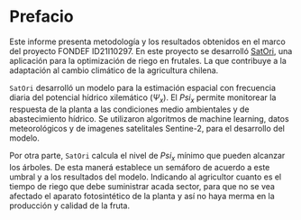 # Prefacio {.unnumbered}

Este informe presenta metodología y los resultados obtenidos en el marco del proyecto FONDEF ID21I10297. En este proyecto se desarrolló [SatOri](https://s4tori.cl), una aplicación para la optimización de riego en frutales. La que contribuye a la adaptación al cambio climático de la agricultura chilena.

`SatOri` desarrolló un modelo para la estimación espacial con frecuencia diaria del potencial hídrico xilemático ($\Psi_x$). El $Psi_x$ permite monitorear la respuesta de la planta a las condiciones medio ambientales y de abastecimiento hídrico. Se utilizaron algoritmos de machine learning, datos meteorológicos y de imagenes satelitales Sentine-2, para el desarrollo del modelo.

Por otra parte, `SatOri` calcula el nivel de $Psi_x$ mínimo que pueden alcanzar los árboles. De esta manerá establece un semáforo de acuerdo a este umbral y a los resultados del modelo. Indicando al agricultor cuanto es el tiempo de riego que debe suministrar acada sector, para que no se vea afectado el aparato fotosintético de la planta y así no haya merma en la producción y calidad de la fruta.

